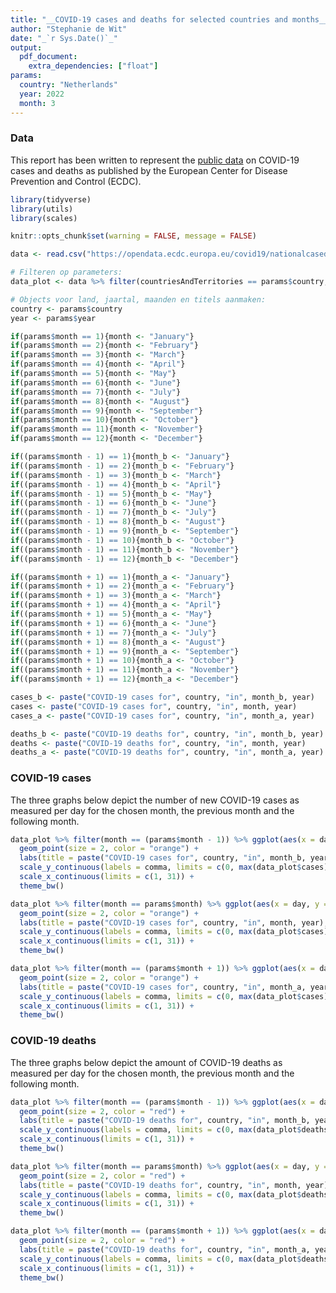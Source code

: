 ```yaml
---
title: "__COVID-19 cases and deaths for selected countries and months__"
author: "Stephanie de Wit"
date: "_`r Sys.Date()`_"
output: 
  pdf_document:
    extra_dependencies: ["float"]
params:
  country: "Netherlands"
  year: 2022
  month: 3
---
```


### Data 

This report has been written to represent the [public data](https://www.ecdc.europa.eu/en/publications-data/data-daily-new-cases-covid-19-eueea-country) on COVID-19 cases and deaths as published by the European Center for Disease Prevention and Control (ECDC). 

```r
library(tidyverse)
library(utils)
library(scales)

knitr::opts_chunk$set(warning = FALSE, message = FALSE)

data <- read.csv("https://opendata.ecdc.europa.eu/covid19/nationalcasedeath_eueea_daily_ei/csv", na.strings = "", fileEncoding = "UTF-8-BOM")
```

```r
# Filteren op parameters:
data_plot <- data %>% filter(countriesAndTerritories == params$country, year == params$year, month == (params$month - 1) | month == params$month | month == (params$month + 1))
```

```r
# Objects voor land, jaartal, maanden en titels aanmaken:
country <- params$country
year <- params$year

if(params$month == 1){month <- "January"}
if(params$month == 2){month <- "February"}
if(params$month == 3){month <- "March"}
if(params$month == 4){month <- "April"}
if(params$month == 5){month <- "May"}
if(params$month == 6){month <- "June"}
if(params$month == 7){month <- "July"}
if(params$month == 8){month <- "August"}
if(params$month == 9){month <- "September"}
if(params$month == 10){month <- "October"}
if(params$month == 11){month <- "November"}
if(params$month == 12){month <- "December"}

if((params$month - 1) == 1){month_b <- "January"}
if((params$month - 1) == 2){month_b <- "February"}
if((params$month - 1) == 3){month_b <- "March"}
if((params$month - 1) == 4){month_b <- "April"}
if((params$month - 1) == 5){month_b <- "May"}
if((params$month - 1) == 6){month_b <- "June"}
if((params$month - 1) == 7){month_b <- "July"}
if((params$month - 1) == 8){month_b <- "August"}
if((params$month - 1) == 9){month_b <- "September"}
if((params$month - 1) == 10){month_b <- "October"}
if((params$month - 1) == 11){month_b <- "November"}
if((params$month - 1) == 12){month_b <- "December"}

if((params$month + 1) == 1){month_a <- "January"}
if((params$month + 1) == 2){month_a <- "February"}
if((params$month + 1) == 3){month_a <- "March"}
if((params$month + 1) == 4){month_a <- "April"}
if((params$month + 1) == 5){month_a <- "May"}
if((params$month + 1) == 6){month_a <- "June"}
if((params$month + 1) == 7){month_a <- "July"}
if((params$month + 1) == 8){month_a <- "August"}
if((params$month + 1) == 9){month_a <- "September"}
if((params$month + 1) == 10){month_a <- "October"}
if((params$month + 1) == 11){month_a <- "November"}
if((params$month + 1) == 12){month_a <- "December"}

cases_b <- paste("COVID-19 cases for", country, "in", month_b, year)
cases <- paste("COVID-19 cases for", country, "in", month, year)
cases_a <- paste("COVID-19 cases for", country, "in", month_a, year)

deaths_b <- paste("COVID-19 deaths for", country, "in", month_b, year)
deaths <- paste("COVID-19 deaths for", country, "in", month, year)
deaths_a <- paste("COVID-19 deaths for", country, "in", month_a, year)
```

### COVID-19 cases

The three graphs below depict the number of new COVID-19 cases as measured per day for the chosen month, the previous month and the following month.

```r
data_plot %>% filter(month == (params$month - 1)) %>% ggplot(aes(x = day, y = cases)) +
  geom_point(size = 2, color = "orange") +
  labs(title = paste("COVID-19 cases for", country, "in", month_b, year), x = "Day", y = "New COVID-19 cases") +
  scale_y_continuous(labels = comma, limits = c(0, max(data_plot$cases))) +
  scale_x_continuous(limits = c(1, 31)) +
  theme_bw()
```

```r
data_plot %>% filter(month == params$month) %>% ggplot(aes(x = day, y = cases)) +
  geom_point(size = 2, color = "orange") +
  labs(title = paste("COVID-19 cases for", country, "in", month, year), x = "Day", y = "New COVID-19 cases") +
  scale_y_continuous(labels = comma, limits = c(0, max(data_plot$cases))) +
  scale_x_continuous(limits = c(1, 31)) +
  theme_bw()
```

```r
data_plot %>% filter(month == (params$month + 1)) %>% ggplot(aes(x = day, y = cases)) +
  geom_point(size = 2, color = "orange") +
  labs(title = paste("COVID-19 cases for", country, "in", month_a, year), x = "Day", y = "New COVID-19 cases") +
  scale_y_continuous(labels = comma, limits = c(0, max(data_plot$cases))) +
  scale_x_continuous(limits = c(1, 31)) +
  theme_bw()
```

### COVID-19 deaths

The three graphs below depict the amount of COVID-19 deaths as measured per day for the chosen month, the previous month and the following month.

```r
data_plot %>% filter(month == (params$month - 1)) %>% ggplot(aes(x = day, y = deaths)) +
  geom_point(size = 2, color = "red") +
  labs(title = paste("COVID-19 deaths for", country, "in", month_b, year), x = "Day", y = " New COVID-19 deaths") +
  scale_y_continuous(labels = comma, limits = c(0, max(data_plot$deaths))) +
  scale_x_continuous(limits = c(1, 31)) +
  theme_bw()
```

```r
data_plot %>% filter(month == params$month) %>% ggplot(aes(x = day, y = deaths)) +
  geom_point(size = 2, color = "red") +
  labs(title = paste("COVID-19 deaths for", country, "in", month, year), x = "Day", y = "New COVID-19 deaths") +
  scale_y_continuous(labels = comma, limits = c(0, max(data_plot$deaths))) +
  scale_x_continuous(limits = c(1, 31)) +
  theme_bw()
```

```r
data_plot %>% filter(month == (params$month + 1)) %>% ggplot(aes(x = day, y = deaths)) +
  geom_point(size = 2, color = "red") +
  labs(title = paste("COVID-19 deaths for", country, "in", month_a, year), x = "Day", y = "New COVID-19 deaths") +
  scale_y_continuous(labels = comma, limits = c(0, max(data_plot$deaths))) +
  scale_x_continuous(limits = c(1, 31)) +
  theme_bw()
```
